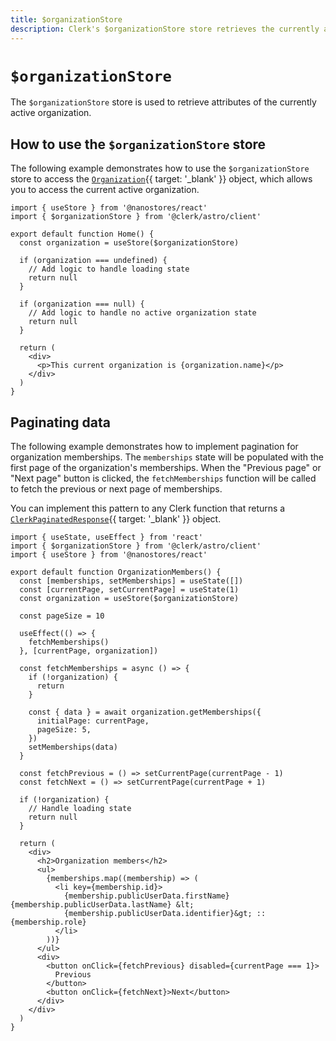 ```yaml
---
title: $organizationStore
description: Clerk's $organizationStore store retrieves the currently active organization.
---
```


# `$organizationStore`

The `$organizationStore` store is used to retrieve attributes of the currently active organization.

## How to use the `$organizationStore` store

The following example demonstrates how to use the `$organizationStore` store to access the [`Organization`](/docs/references/javascript/organization/organization){{ target: '_blank' }} object, which allows you to access the current active organization.

```tsx {{ filename: 'session.tsx' }}
import { useStore } from '@nanostores/react'
import { $organizationStore } from '@clerk/astro/client'

export default function Home() {
  const organization = useStore($organizationStore)

  if (organization === undefined) {
    // Add logic to handle loading state
    return null
  }

  if (organization === null) {
    // Add logic to handle no active organization state
    return null
  }

  return (
    <div>
      <p>This current organization is {organization.name}</p>
    </div>
  )
}
```

## Paginating data

The following example demonstrates how to implement pagination for organization memberships. The `memberships` state will be populated with the first page of the organization's memberships. When the "Previous page" or "Next page" button is clicked, the `fetchMemberships` function will be called to fetch the previous or next page of memberships.

You can implement this pattern to any Clerk function that returns a [`ClerkPaginatedResponse`](/docs/references/javascript/types/clerk-paginated-response#clerk-paginated-response){{ target: '_blank' }} object.

```tsx {{ filename: 'organization-members.tsx' }}
import { useState, useEffect } from 'react'
import { $organizationStore } from '@clerk/astro/client'
import { useStore } from '@nanostores/react'

export default function OrganizationMembers() {
  const [memberships, setMemberships] = useState([])
  const [currentPage, setCurrentPage] = useState(1)
  const organization = useStore($organizationStore)

  const pageSize = 10

  useEffect(() => {
    fetchMemberships()
  }, [currentPage, organization])

  const fetchMemberships = async () => {
    if (!organization) {
      return
    }

    const { data } = await organization.getMemberships({
      initialPage: currentPage,
      pageSize: 5,
    })
    setMemberships(data)
  }

  const fetchPrevious = () => setCurrentPage(currentPage - 1)
  const fetchNext = () => setCurrentPage(currentPage + 1)

  if (!organization) {
    // Handle loading state
    return null
  }

  return (
    <div>
      <h2>Organization members</h2>
      <ul>
        {memberships.map((membership) => (
          <li key={membership.id}>
            {membership.publicUserData.firstName} {membership.publicUserData.lastName} &lt;
            {membership.publicUserData.identifier}&gt; :: {membership.role}
          </li>
        ))}
      </ul>
      <div>
        <button onClick={fetchPrevious} disabled={currentPage === 1}>
          Previous
        </button>
        <button onClick={fetchNext}>Next</button>
      </div>
    </div>
  )
}
```
